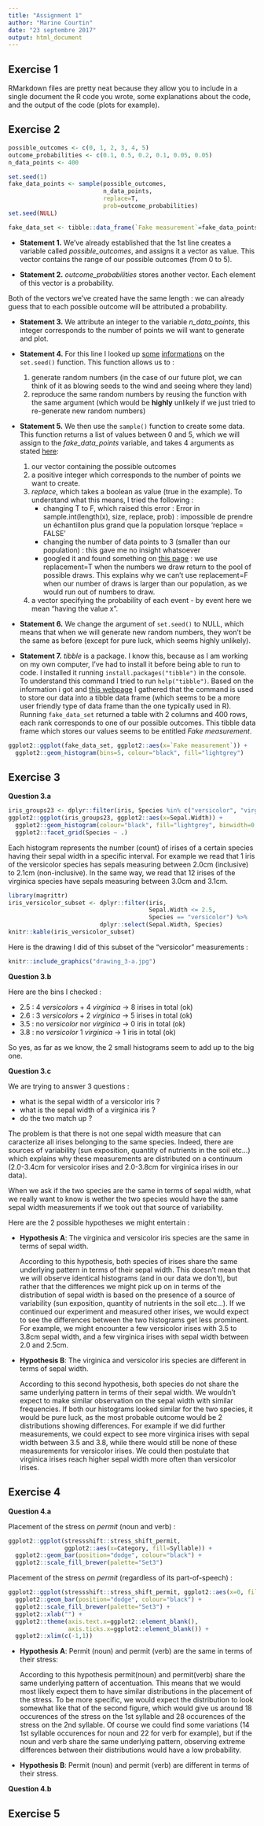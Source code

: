 ```yaml
---
title: "Assignment 1"
author: "Marine Courtin"
date: "23 septembre 2017"
output: html_document
---
```


## Exercise 1

RMarkdown files are pretty neat because they allow you to include in a single document the R code you wrote, some explanations about the code, and the output of the code (plots for example).

## Exercise 2

```r
possible_outcomes <- c(0, 1, 2, 3, 4, 5)
outcome_probabilities <- c(0.1, 0.5, 0.2, 0.1, 0.05, 0.05)
n_data_points <- 400

set.seed(1)
fake_data_points <- sample(possible_outcomes,
                           n_data_points,
                           replace=T,
                           prob=outcome_probabilities)
set.seed(NULL)

fake_data_set <- tibble::data_frame(`Fake measurement`=fake_data_points)
```

+ __Statement 1.__ We've already established that the 1st line creates a variable called *possible_outcomes*, and assigns it a vector as value. This vector contains the range of our possible outcomes (from 0 to 5). 

+ __Statement 2.__ *outcome_probabilities* stores another vector. Each element of this vector is a probability. 

Both of the vectors we've created have the same length : we can already guess that to each possible outcome will be attributed a probability.

+ __Statement 3.__ We attribute an integer to the variable *n_data_points*, this integer corresponds to the number of points we will want to generate and plot.

+ __Statement 4.__ For this line I looked up [some](https://stackoverflow.com/questions/13605271/reasons-for-using-the-set-seed-function) [informations](http://www.talkstats.com/showthread.php/16833-the-function-set.seed()-in-R?s=53d821a6e07022a37a95a1df83ba5ed6) on the `set.seed()` function. This function allows us to :
    1. generate random numbers (in the case of our future plot, we can think of it as blowing seeds to the wind and seeing where they land)
    2. reproduce the same random numbers by reusing the function with the same argument (which would be __highly__ unlikely if we just tried to re-generate new random numbers)
  

+ __Statement 5.__ We then use the `sample()` function to create some data. This function returns a list of values between 0 and 5, which we will assign to the *fake_data_points* variable, and takes 4 arguments as stated [here](http://www.endmemo.com/program/R/sample.php):

    1. our vector containing the possible outcomes
    2. a positive integer which corresponds to the number of points we want to create.
    3. *replace*, which takes a boolean as value (true in the example). To understand what this means, I tried the following :
        + changing T to F, which raised this error : Error in sample.int(length(x), size, replace, prob) : impossible de prendre un échantillon plus grand que la population lorsque 'replace = FALSE'
        + changing the number of data points to 3 (smaller than our population) : this gave me no insight whatsoever
        + googled it and found something on [this page](https://stats.stackexchange.com/questions/97512/sample-replace-f-in-r#97516) : we use replacement=T when the numbers we draw return to the pool of possible draws. This explains why we can't use replacement=F when our number of draws is larger than our population, as we would run out of numbers to draw.
    4. a vector specifying the probability of each event - by event here we mean "having the value x".
  

+ __Statement 6.__ We change the argument of `set.seed()` to NULL, which means that when we will generate new random numbers, they won't be the same as before (except for pure luck, which seems highly unlikely).


+ __Statement 7.__ *tibble* is a package. I know this, because as I am working on my own computer, I've had to install it before being able to run to code. I installed it running `install.packages("tibble")` in the console. To understand this command I tried to run `help("tibble")`. Based on the information i got and [this webpage](http://www.r-tutor.com/r-introduction/data-frame) I gathered that the command is used to store our data into a tibble data frame (which seems to be a more user friendly type of data frame than the one typically used in R). Running `fake_data_set` returned a table with 2 columns and 400 rows, each rank corresponds to one of our possible outcomes. This tibble data frame which stores our values seems to be entitled *Fake measurement*.


```r
ggplot2::ggplot(fake_data_set, ggplot2::aes(x=`Fake measurement`)) +
  ggplot2::geom_histogram(bins=5, colour="black", fill="lightgrey")
```


## Exercise 3

__Question 3.a__

```r
iris_groups23 <- dplyr::filter(iris, Species %in% c("versicolor", "virginica"))
ggplot2::ggplot(iris_groups23, ggplot2::aes(x=Sepal.Width)) +
  ggplot2::geom_histogram(colour="black", fill="lightgrey", binwidth=0.1) +
  ggplot2::facet_grid(Species ~ .)
```

Each histogram represents the number (count) of irises of a certain species having their sepal width in a specific interval. For example we read that 1 iris of the versicolor species has sepals measuring between 2.0cm (inclusive) to 2.1cm (non-inclusive). In the same way, we read that 12 irises of the virginica species have sepals measuring between 3.0cm and 3.1cm.

```r
library(magrittr)
iris_versicolor_subset <- dplyr::filter(iris,
                                        Sepal.Width <= 2.5,
                                        Species == "versicolor") %>%
                          dplyr::select(Sepal.Width, Species)
knitr::kable(iris_versicolor_subset)
```


Here is the drawing I did of this subset of the "versicolor" measurements :

```r
knitr::include_graphics("drawing_3-a.jpg")
```


__Question 3.b__

Here are the bins I checked :

+ 2.5 : 4 *versicolors* + 4 *virginica* -> 8 irises in total (ok)
+ 2.6 : 3 *versicolors* + 2 *virginica* -> 5 irises in total (ok)
+ 3.5 : no *versicolor* nor *virginica* -> 0 iris in total (ok)
+ 3.8 : no *versicolor* 1 *virginica* -> 1 iris in total (ok)

So yes, as far as we know, the 2 small histograms seem to add up to the big one.

__Question 3.c__


We are trying to answer 3 questions : 

+ what is the sepal width of a versicolor iris ?
+ what is the sepal width of a virginica iris ?
+ do the two match up ?

The problem is that there is not one sepal width measure that can caracterize all irises belonging to the same species. Indeed, there are sources of variability (sun exposition, quantity of nutrients in the soil etc...) which explains why these measurements are distributed on a continuum (2.0-3.4cm for versicolor irises and 2.0-3.8cm for virginica irises in our data).

When we ask if the two species are the same in terms of sepal width, what we really want to know is wether the two species would have the same sepal width measurements if we took out that source of variability.
    
Here are the 2 possible hypotheses we might entertain :


+ __Hypothesis A__: The virginica and versicolor iris species are the same in terms of sepal width.

    
    According to this hypothesis, both species of irises share the same underlying pattern in terms of their sepal width. This doesn't mean that we will observe identical histograms (and in our data we don't), but rather that the differences we might pick up on in terms of the distribution of sepal width is based on the presence of a source of variability (sun exposition, quantity of nutrients in the soil etc...). If we continued our experiment and measured other irises, we would expect to see the differences between the two histograms get less prominent. For example, we might encounter a few versicolor irises with 3.5 to 3.8cm sepal width, and a few virginica irises with sepal width between 2.0 and 2.5cm.
    
+ __Hypothesis B__: The virginica and versicolor iris species are different in terms of sepal width.

    According to this second hypothesis, both species do not share the same underlying pattern in terms of their sepal width. We wouldn't expect to make similar observation on the sepal width with similar frequencies. If both our histograms looked similar for the two species, it would be pure luck, as the most probable outcome would be 2 distributions showing differences. For example if we did further measurements, we could expect to see more virginica irises with sepal width between 3.5 and 3.8, while there would still be none of these measurements for versicolor irises. We could then postulate that virginica irises reach higher sepal width more often than versicolor irises.


## Exercise 4

__Question 4.a__


Placement of the stress on *permit* (noun and verb) :

```r
ggplot2::ggplot(stressshift::stress_shift_permit,
                ggplot2::aes(x=Category, fill=Syllable)) +
  ggplot2::geom_bar(position="dodge", colour="black") + 
  ggplot2::scale_fill_brewer(palette="Set3")
```

Placement of the stress on *permit* (regardless of its part-of-speech) :

```r
ggplot2::ggplot(stressshift::stress_shift_permit, ggplot2::aes(x=0, fill=Syllable)) +
  ggplot2::geom_bar(position="dodge", colour="black") + 
  ggplot2::scale_fill_brewer(palette="Set3") +
  ggplot2::xlab("") +
  ggplot2::theme(axis.text.x=ggplot2::element_blank(),
                 axis.ticks.x=ggplot2::element_blank()) +
  ggplot2::xlim(c(-1,1))
```

+ __Hypothesis A__: Permit (noun) and permit (verb) are the same in terms of their stress:

    According to this hypothesis permit(noun) and permit(verb) share the same underlying pattern of accentuation. This means that we would most likely expect them to have similar distributions in the placement of the stress. To be more specific, we would expect the distribution to look somewhat like that of the second figure, which would give us around 18 occurences of the stress on the 1st syllable and 28 occurences of the stress on the 2nd syllable. Of course we could find some variations (14 1st syllable occurences for noun and 22 for verb for example), but if the noun and verb share the same underlying pattern, observing extreme differences between their distributions would have a low probability.
  
+ __Hypothesis B__: Permit (noun) and permit (verb) are different in terms of their stress.

__Question 4.b__

## Exercise 5


